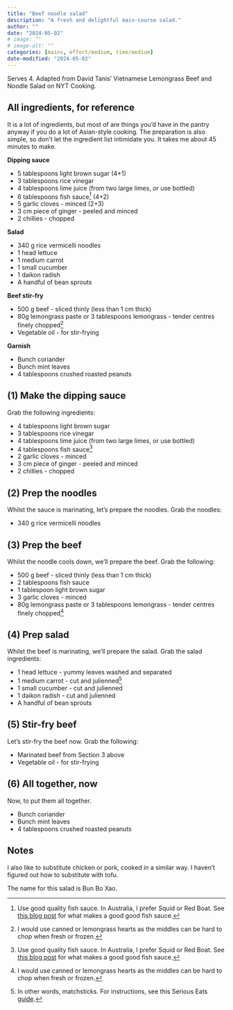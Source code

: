 ```yaml
---
title: "Beef noodle salad"
description: "A fresh and delightful main-course salad."
author: ""
date: "2024-05-02"
# image: ""
# image-alt: ""
categories: [mains, effort/medium, time/medium]
date-modified: "2024-05-02"
---
```


Serves 4. Adapted from David Tanis' Vietnamese Lemongrass Beef and Noodle Salad on NYT Cooking.

## All ingredients, for reference

It is a lot of ingredients, but most of are things you'd have in the pantry anyway if you do a lot of Asian-style cooking. The preparation is also simple, so don't let the ingredient list intimidate you. It takes me about 45 minutes to make.

**Dipping sauce**

-   5 tablespoons light brown sugar (4+1)
-   3 tablespoons rice vinegar
-   4 tablespoons lime juice (from two large limes, or use bottled)
-   6 tablespoons fish sauce[^1] (4+2)
-   5 garlic cloves - minced (2+3)
-   3 cm piece of ginger - peeled and minced
-   2 chillies - chopped

[^1]: Use good quality fish sauce. In Australia, I prefer Squid or Red Boat. See [this blog post](https://hot-thai-kitchen.com/fish-sauce-101/) for what makes a good good fish sauce.

**Salad**

-   340 g rice vermicelli noodles
-   1 head lettuce
-   1 medium carrot
-   1 small cucumber
-   1 daikon radish
-   A handful of bean sprouts

**Beef stir-fry**

-   500 g beef - sliced thinly (less than 1 cm thick)
-   80g lemongrass paste or 3 tablespoons lemongrass - tender centres finely chopped[^2]
-   Vegetable oil - for stir-frying

[^2]: I would use canned or lemongrass hearts as the middles can be hard to chop when fresh or frozen.

**Garnish**

-   Bunch coriander
-   Bunch mint leaves
-   4 tablespoons crushed roasted peanuts

## (1) Make the dipping sauce

Grab the following ingredients:

-   4 tablespoons light brown sugar
-   3 tablespoons rice vinegar
-   4 tablespoons lime juice (from two large limes, or use bottled)
-   4 tablespoons fish sauce[^3]
-   2 garlic cloves - minced
-   3 cm piece of ginger - peeled and minced
-   2 chillies - chopped

[^3]: Use good quality fish sauce. In Australia, I prefer Squid or Red Boat. See [this blog post](https://hot-thai-kitchen.com/fish-sauce-101/) for what makes a good good fish sauce.

## (2) Prep the noodles

Whilst the sauce is marinating, let's prepare the noodles. Grab the noodles:

-   340 g rice vermicelli noodles

## (3) Prep the beef

Whilst the noodle cools down, we'll prepare the beef. Grab the following:

-   500 g beef - sliced thinly (less than 1 cm thick)
-   2 tablespoons fish sauce
-   1 tablespoon light brown sugar
-   3 garlic cloves - minced
-   80g lemongrass paste or 3 tablespoons lemongrass - tender centres finely chopped[^4]

[^4]: I would use canned or lemongrass hearts as the middles can be hard to chop when fresh or frozen.

## (4) Prep salad

Whilst the beef is marinating, we'll prepare the salad. Grab the salad ingredients:

-   1 head lettuce - yummy leaves washed and separated
-   1 medium carrot - cut and julienned[^5]
-   1 small cucumber - cut and julienned
-   1 daikon radish - cut and julienned
-   A handful of bean sprouts

[^5]: In other words, matchsticks. For instructions, see this Serious Eats [guide](https://www.seriouseats.com/how-to-cut-carrots-7963002#toc-to-cut-matchsticksjulienne).

## (5) Stir-fry beef

Let's stir-fry the beef now. Grab the following:

-   Marinated beef from Section 3 above
-   Vegetable oil - for stir-frying

## (6) All together, now

Now, to put them all together.

-   Bunch coriander
-   Bunch mint leaves
-   4 tablespoons crushed roasted peanuts

## Notes

I also like to substitute chicken or pork, cooked in a similar way. I haven't figured out how to substitute with tofu.

The name for this salad is Bun Bo Xao.
